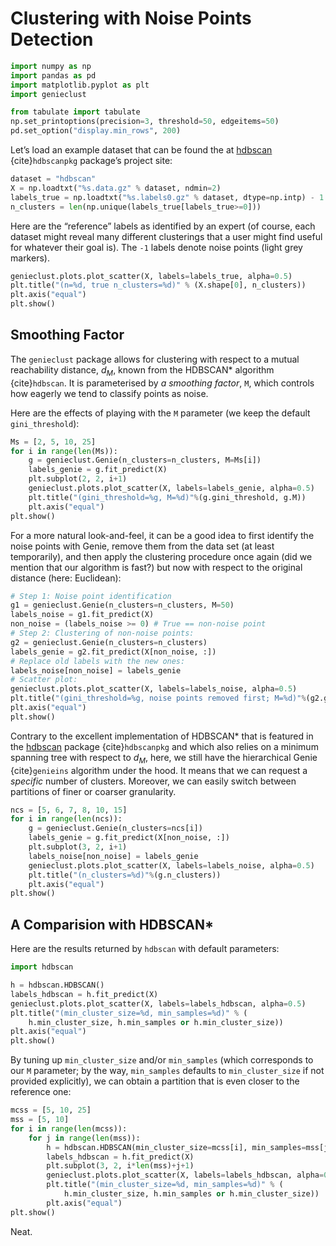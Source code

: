# Clustering with Noise Points Detection

```python
import numpy as np
import pandas as pd
import matplotlib.pyplot as plt
import genieclust
```

```python
from tabulate import tabulate
np.set_printoptions(precision=3, threshold=50, edgeitems=50)
pd.set_option("display.min_rows", 200)
```



Let's load an example dataset that can be found
the at [hdbscan](https://github.com/scikit-learn-contrib/hdbscan)
{cite}`hdbscanpkg` package's project site:

```python
dataset = "hdbscan"
X = np.loadtxt("%s.data.gz" % dataset, ndmin=2)
labels_true = np.loadtxt("%s.labels0.gz" % dataset, dtype=np.intp) - 1
n_clusters = len(np.unique(labels_true[labels_true>=0]))
```



Here are the "reference" labels as identified by an expert (of course,
each dataset might reveal many different clusterings that a user might
find useful for whatever their goal is).
The `-1` labels denote noise points (light grey markers).

```python
genieclust.plots.plot_scatter(X, labels=labels_true, alpha=0.5)
plt.title("(n=%d, true n_clusters=%d)" % (X.shape[0], n_clusters))
plt.axis("equal")
plt.show()
```



## Smoothing Factor


The `genieclust` package allows for clustering with respect
to a mutual reachability distance, $d_M$,
known from the HDBSCAN\* algorithm {cite}`hdbscan`.
It is parameterised by *a smoothing factor*, `M`, which
controls how eagerly we tend to classify points as noise.

Here are the effects of playing with the `M` parameter
(we keep the default `gini_threshold`):

```python
Ms = [2, 5, 10, 25]
for i in range(len(Ms)):
    g = genieclust.Genie(n_clusters=n_clusters, M=Ms[i])
    labels_genie = g.fit_predict(X)
    plt.subplot(2, 2, i+1)
    genieclust.plots.plot_scatter(X, labels=labels_genie, alpha=0.5)
    plt.title("(gini_threshold=%g, M=%d)"%(g.gini_threshold, g.M))
    plt.axis("equal")
plt.show()
```

For a more natural look-and-feel, it can be a good idea to first identify
the noise points with Genie, remove them from the data set (at least temporarily),
and then apply the clustering procedure once again
(did we mention that our algorithm is fast?)
but now with respect to the original distance (here: Euclidean):

```python
# Step 1: Noise point identification
g1 = genieclust.Genie(n_clusters=n_clusters, M=50)
labels_noise = g1.fit_predict(X)
non_noise = (labels_noise >= 0) # True == non-noise point
# Step 2: Clustering of non-noise points:
g2 = genieclust.Genie(n_clusters=n_clusters)
labels_genie = g2.fit_predict(X[non_noise, :])
# Replace old labels with the new ones:
labels_noise[non_noise] = labels_genie
# Scatter plot:
genieclust.plots.plot_scatter(X, labels=labels_noise, alpha=0.5)
plt.title("(gini_threshold=%g, noise points removed first; M=%d)"%(g2.gini_threshold, g1.M))
plt.axis("equal")
plt.show()
```


Contrary to the excellent implementation of HDBSCAN\*
that is featured in the [hdbscan](https://github.com/scikit-learn-contrib/hdbscan)
package {cite}`hdbscanpkg` and which also relies on a minimum spanning tree
with respect to $d_M$, here,
we still have the hierarchical Genie {cite}`genieins` algorithm under the hood.
It means that we can request a *specific* number of clusters.
Moreover, we can easily switch between partitions
of finer or coarser granularity.


```python
ncs = [5, 6, 7, 8, 10, 15]
for i in range(len(ncs)):
    g = genieclust.Genie(n_clusters=ncs[i])
    labels_genie = g.fit_predict(X[non_noise, :])
    plt.subplot(3, 2, i+1)
    labels_noise[non_noise] = labels_genie
    genieclust.plots.plot_scatter(X, labels=labels_noise, alpha=0.5)
    plt.title("(n_clusters=%d)"%(g.n_clusters))
    plt.axis("equal")
plt.show()
```



## A Comparision with HDBSCAN\*


Here are the results returned by `hdbscan` with default parameters:

```python
import hdbscan
```

```python
h = hdbscan.HDBSCAN()
labels_hdbscan = h.fit_predict(X)
genieclust.plots.plot_scatter(X, labels=labels_hdbscan, alpha=0.5)
plt.title("(min_cluster_size=%d, min_samples=%d)" % (
    h.min_cluster_size, h.min_samples or h.min_cluster_size))
plt.axis("equal")
plt.show()
```


By tuning up `min_cluster_size` and/or `min_samples` (which corresponds to our `M` parameter;
by the way, `min_samples` defaults to `min_cluster_size` if not provided explicitly),
we can obtain a partition that is even closer to the reference one:


```python
mcss = [5, 10, 25]
mss = [5, 10]
for i in range(len(mcss)):
    for j in range(len(mss)):
        h = hdbscan.HDBSCAN(min_cluster_size=mcss[i], min_samples=mss[j])
        labels_hdbscan = h.fit_predict(X)
        plt.subplot(3, 2, i*len(mss)+j+1)
        genieclust.plots.plot_scatter(X, labels=labels_hdbscan, alpha=0.5)
        plt.title("(min_cluster_size=%d, min_samples=%d)" % (
            h.min_cluster_size, h.min_samples or h.min_cluster_size))
        plt.axis("equal")
plt.show()
```

Neat.

